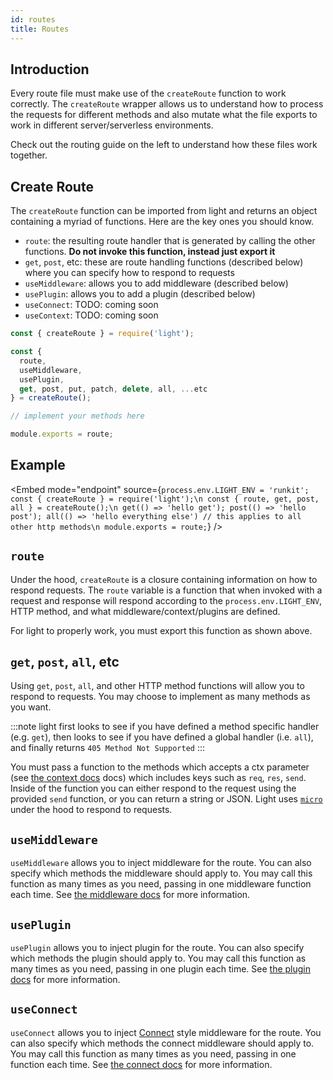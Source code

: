 ```yaml
---
id: routes
title: Routes
---
```


## Introduction

Every route file must make use of the `createRoute` function to work correctly. The `createRoute` wrapper allows us to understand how to process the requests for different methods and also mutate what the file exports to work in different server/serverless environments.

Check out the routing guide on the left to understand how these files work together.

## Create Route

The `createRoute` function can be imported from light and returns an object containing a myriad of functions. Here are the key ones you should know.

- `route`: the resulting route handler that is generated by calling the other functions. **Do not invoke this function, instead just export it**
- `get`, `post`, etc: these are route handling functions (described below) where you can specify how to respond to requests
- `useMiddleware`: allows you to add middleware (described below)
- `usePlugin`: allows you to add a plugin (described below)
- `useConnect`: TODO: coming soon
- `useContext`: TODO: coming soon


```js
const { createRoute } = require('light');

const {
  route,
  useMiddleware,
  usePlugin,
  get, post, put, patch, delete, all, ...etc
} = createRoute();

// implement your methods here

module.exports = route;
```


## Example


<Embed mode="endpoint" source={`process.env.LIGHT_ENV = 'runkit';
const { createRoute } = require('light');\n
const { route, get, post, all } = createRoute();\n
get(() => 'hello get');
post(() => 'hello post');
all(() => 'hello everything else') // this applies to all other http methods\n
module.exports = route;`} />


## `route`

Under the hood, `createRoute` is a closure containing information on how to respond requests. The `route` variable is a function that when invoked with a request and response will respond according to the `process.env.LIGHT_ENV`, HTTP method, and what middleware/context/plugins are defined.

For light to properly work, you must export this function as shown above.

## `get`, `post`, `all`, etc

Using `get`, `post`, `all`, and other HTTP method functions will allow you to respond to requests. You may choose to implement as many methods as you want.

:::note
light first looks to see if you have defined a method specific handler (e.g. `get`), then looks to see if you have defined a global handler (i.e. `all`), and finally returns `405 Method Not Supported`
:::

You must pass a function to the methods which accepts a ctx parameter (see [the context docs](core/context) docs) which includes keys such as `req`, `res`, `send`. Inside of the function you can either respond to the request using the provided `send` function, or you can return a string or JSON. Light uses [`micro`](https://github.com/zeit/micro) under the hood to respond to requests.

## `useMiddleware`

`useMiddleware` allows you to inject middleware for the route. You can also specify which methods the middleware should apply to. You may call this function as many times as you need, passing in one middleware function each time. See [the middleware docs](core/middleware.mdx) for more information.

## `usePlugin`

`usePlugin` allows you to inject plugin for the route. You can also specify which methods the plugin should apply to. You may call this function as many times as you need, passing in one plugin each time. See [the plugin docs](core/plugins.mdx) for more information.

## `useConnect`

`useConnect` allows you to inject [Connect](https://github.com/senchalabs/connect) style middleware for the route. You can also specify which methods the connect middleware should apply to. You may call this function as many times as you need, passing in one function each time. See [the connect docs](core/connect.mdx) for more information.
